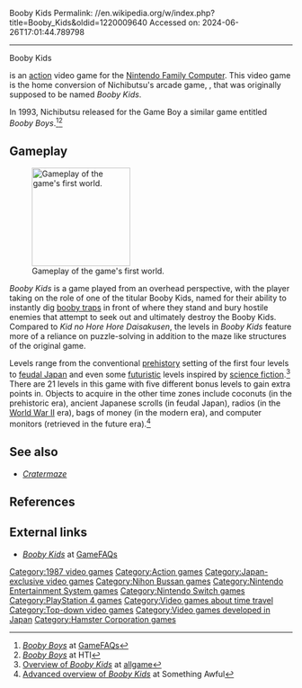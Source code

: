 Booby Kids
Permalink: //en.wikipedia.org/w/index.php?title=Booby_Kids&oldid=1220009640
Accessed on: 2024-06-26T17:01:44.789798



------
Booby Kids
{{Expand Japanese|キッドのホレホレ大作戦|topic=vg|date=August 2012}}

{{Infobox video game
|title = Booby Kids
|image = BoobyKidsCoverArt.jpg
|caption = Cover art
|developer = Nihon Bussan
|publisher = [[Nihon Bussan]]
|composer = Kenji Yoshida
|released = {{vgrelease|JP|July 10, 1987<ref>[http://www.mobygames.com/game/nes/booby-kids Release information for ''Booby Kids''] at [[MobyGames]]</ref>}}
|genre = [[Action game|Action]]
|modes = [[Single-player video game|Single-player]]
|platforms = [[Nintendo Entertainment System|Family Computer]]
}}

{{nihongo|'''''Booby Kids'''''|ブービーキッズ}} is an [[action game|action]] video game for the [[Nintendo Entertainment System|Nintendo Family Computer]]. This video game is the home conversion of Nichibutsu's arcade game, {{nihongo|''{{ill|Kid no Hore Hore Daisakusen|ja|キッドのホレホレ大作戦|vertical-align=sup}}''|キッドのホレホレ大作戦}}, that was originally supposed to be named ''Booby Kids''.

In 1993, Nichibutsu released for the Game Boy a similar game entitled ''Booby Boys''.<ref>[http://www.gamefaqs.com/gameboy/569830-booby-boys/data ''Booby Boys''] at [[GameFAQs]]</ref><ref>[http://hti.rpgclassics.com/booby/boobyboys.shtml ''Booby Boys''] at HTI</ref>

==Gameplay==
[[File:BoobyKidsCorneredbyCavemenandDinos.png|175px|left|thumb|Gameplay of the game's first world.]]

''Booby Kids'' is a game played from an overhead perspective, with the player taking on the role of one of the titular Booby Kids, named for their ability to instantly dig [[booby trap]]s in front of where they stand and bury hostile enemies that attempt to seek out and ultimately destroy the Booby Kids. Compared to ''Kid no Hore Hore Daisakusen'', the levels in ''Booby Kids'' feature more of a reliance on puzzle-solving in addition to the maze like structures of the original game.

Levels range from the conventional [[prehistory]] setting of the first four levels to [[feudal Japan]] and even some [[futurism|futuristic]] levels inspired by [[science fiction]].<ref>[http://www.allgame.com/game.php?id=14764 Overview of ''Booby Kids''] {{Webarchive|url=https://web.archive.org/web/20141115035825/http://www.allgame.com/game.php?id=14764 |date=2014-11-15 }} at [[allgame]]</ref> There are 21 levels in this game with five different bonus levels to gain extra points in. Objects to acquire in the other time zones include coconuts (in the prehistoric era), ancient Japanese scrolls (in feudal Japan), radios (in the [[World War II]] era), bags of money (in the modern era), and computer monitors (retrieved in the future era).<ref>[http://www.somethingawful.com/d/rom-pit/booby-kids.php Advanced overview of ''Booby Kids''] at Something Awful</ref>

==See also==
*''[[Cratermaze]]''

==References==
{{reflist}}

==External links==
*[http://www.gamefaqs.com/nes/578439-booby-kids/data ''Booby Kids''] at [[GameFAQs]]

[[Category:1987 video games]]
[[Category:Action games]]
[[Category:Japan-exclusive video games]]
[[Category:Nihon Bussan games]]
[[Category:Nintendo Entertainment System games]]
[[Category:Nintendo Switch games]]
[[Category:PlayStation 4 games]]
[[Category:Video games about time travel]]
[[Category:Top-down video games]]
[[Category:Video games developed in Japan]]


{{action-videogame-stub}}
[[Category:Hamster Corporation games]]